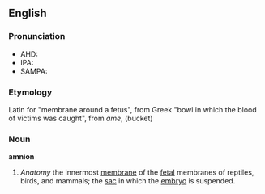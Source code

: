 ==English==
===Pronunciation===
*AHD:
*IPA:
*SAMPA:

===Etymology===
Latin for "membrane around a fetus", from Greek "bowl in which the blood of victims was caught", from ''ame'', (bucket)

===Noun===
'''amnion'''

# ''Anatomy'' the innermost [[membrane]] of the [[fetal]] membranes of reptiles, birds, and mammals; the [[sac]] in which the [[embryo]] is suspended.